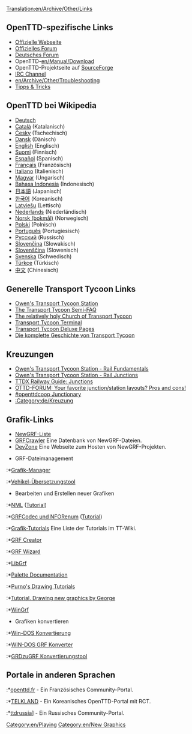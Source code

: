 [[Translation:en/Archive/Other/Links]]
{{de/Übersetzung|Links|100}}
{{de/Inhaltsverzeichnis}}

==OpenTTD-spezifische Links==
*[http://www.openttd.org Offizielle Webseite]
*[http://www.tt-forums.net/viewforum.php?f=55 Offizielles Forum]
*[http://www.tt-ms.de Deutsches Forum]
*OpenTTD-[[en/Manual/Download]]
*OpenTTD-Projektseite auf [http://sourceforge.net/projects/openttd SourceForge]
*[irc://irc.oftc.net/openttd IRC Channel]
*[[en/Archive/Other/Troubleshooting]]
*[http://blog.nn2k.de/spieletipps/openttd/ Tipps & Tricks]

==OpenTTD bei Wikipedia==
*[http://de.wikipedia.org/wiki/OpenTTD Deutsch]
*[http://ca.wikipedia.org/wiki/OpenTTD Català] (Katalanisch)
*[http://cs.wikipedia.org/wiki/OpenTTD Česky] (Tschechisch)
*[http://da.wikipedia.org/wiki/OpenTTD Dansk] (Dänisch)
*[http://en.wikipedia.org/wiki/OpenTTD English] (Englisch)
*[http://fi.wikipedia.org/wiki/OpenTTD Suomi] (Finnisch)
*[http://es.wikipedia.org/wiki/OpenTTD Español] (Spanisch)
*[http://fr.wikipedia.org/wiki/OpenTTD Français] (Französisch)
*[http://it.wikipedia.org/wiki/Transport_Tycoon Italiano] (Italienisch)
*[http://hu.wikipedia.org/wiki/OpenTTD Magyar] (Ungarisch)
*[http://id.wikipedia.org/wiki/OpenTTD Bahasa Indonesia] (Indonesisch)
*[http://ja.wikipedia.org/wiki/OpenTTD 日本語] (Japanisch)
*[http://ko.wikipedia.org/wiki/OpenTTD 한국어] (Koreanisch)
*[http://lv.wikipedia.org/wiki/OpenTTD Latviešu] (Lettisch)
*[http://nl.wikipedia.org/wiki/OpenTTD Nederlands] (Niederländisch)
*[http://no.wikipedia.org/wiki/OpenTTD Norsk (bokmål)] (Norwegisch)
*[http://pl.wikipedia.org/wiki/OpenTTD Polski] (Polnisch)
*[http://pt.wikipedia.org/wiki/OpenTTD Português] (Portugiesisch)
*[http://ru.wikipedia.org/wiki/OpenTTD Русский] (Russisch)
*[http://sk.wikipedia.org/wiki/OpenTTD Slovenčina] (Slowakisch)
*[http://sl.wikipedia.org/wiki/OpenTTD Slovenščina] (Slowenisch)
*[http://sv.wikipedia.org/wiki/OpenTTD Svenska] (Schwedisch)
*[http://tr.wikipedia.org/wiki/OpenTTD Türkçe] (Türkisch)
*[http://zh.wikipedia.org/wiki/OpenTTD 中文] (Chinesisch)

==Generelle Transport Tycoon Links==
*[http://www.transporttycoon.net/ Owen's Transport Tycoon Station]
*[http://i-want-a-website.com/about-tt/ The Transport Tycoon Semi-FAQ]
*[http://www.nylon.net/ttd/index.html The relatively holy Church of Transport Tycoon]
*[http://www.tt-terminal.co.uk Transport Tycoon Terminal]
*[http://www.tycoongames.net/ttdpages.html Transport Tycoon Deluxe Pages]
*[http://www.squidoo.com/history-of-transport-tycoon/ Die komplette Geschichte von Transport Tycoon]

== Kreuzungen ==
* [http://www.transporttycoon.net/rail Owen's Transport Tycoon Station - Rail Fundamentals]
* [http://www.transporttycoon.net/junctions Owen's Transport Tycoon Station - Rail Junctions]
* [http://uwe.s2000.ws/ttdx/network/junctions.php?lang=en TTDX Railway Guide: Junctions]
* [http://www.tt-forums.net/viewtopic.php?p=251709#251709 OTTD-FORUM: Your favorite junction/station layouts? Pros and cons!]
* [http://wiki.openttdcoop.org/Junctionary #openttdcoop Junctionary]
* [[:Category:de/Kreuzung]]

==Grafik-Links==
* [[en/Community/NewGRF List|NewGRF-Liste]]
* [http://grfcrawler.tt-forums.net/ GRFCrawler] Eine Datenbank von NewGRF-Dateien.
* [http://dev.openttdcoop.org/ DevZone] Eine Webseite zum Hosten von NewGRF-Projekten.

*GRF-Dateimanagement
:*[http://ttdpatch.de.vu Grafik-Manager]
:*[http://www.antp.be/ttd/ Vehikel-Übersetzungstool]

*Bearbeiten und Erstellen neuer Grafiken
:*[http://dev.openttdcoop.org/projects/nml NML] ([http://www.tt-wiki.net/wiki/NMLTutorial Tutorial])
:*[http://dev.openttdcoop.org/projects/grfcodec/ GRFCodec und NFORenum] ([http://www.tt-wiki.net/wiki/NFOTutorial Tutorial])
:*[http://www.tt-wiki.net/wiki/GraphicsTutorial Grafik-Tutorials] Eine Liste der Tutorials im TT-Wiki.
:*[http://www.tt-forums.net/viewtopic.php?t=6326 GRF Creator]
:*[http://www.divxland.org/ttd/grfwizard.htm GRF Wizard]
:*[http://www.tt-forums.net/viewtopic.php?t=4968 LibGrf]
:*[http://newgrf-specs.tt-wiki.net/wiki/PalettesAndCoordinates#Palettes Palette Documentation]
:*[http://users.tt-forums.net/purno/PDT/ Purno's Drawing Tutorials]
:*[http://www.tt-wiki.net/wiki/DrawingSprites Tutorial. Drawing new graphics by George]
:*[http://ade.se/projects/wingrf/wingrf.zip WinGrf]

*Grafiken konvertieren
:*[http://www.tt-forums.net/viewtopic.php?t=4447 Win-DOS Konvertierung]
:*[http://www.tt-forums.net/viewtopic.php?p=236890#236890 WIN-DOS GRF Konverter]
:*[http://www.tt-forums.net/viewtopic.php?t=5226 GRDzuGRF Konvertierungstool]

==Portale in anderen Sprachen==
:*[http://www.openttd.fr openttd.fr] - Ein Französisches Community-Portal.
:*[http://www.korct.com TELKLAND] - Ein Koreanisches OpenTTD-Portal mit RCT.
:*[http://forums.ttdrussia.net ttdrussia]] - Ein Russisches Community-Portal.

[[Category:en/Playing]]
[[Category:en/New Graphics]]